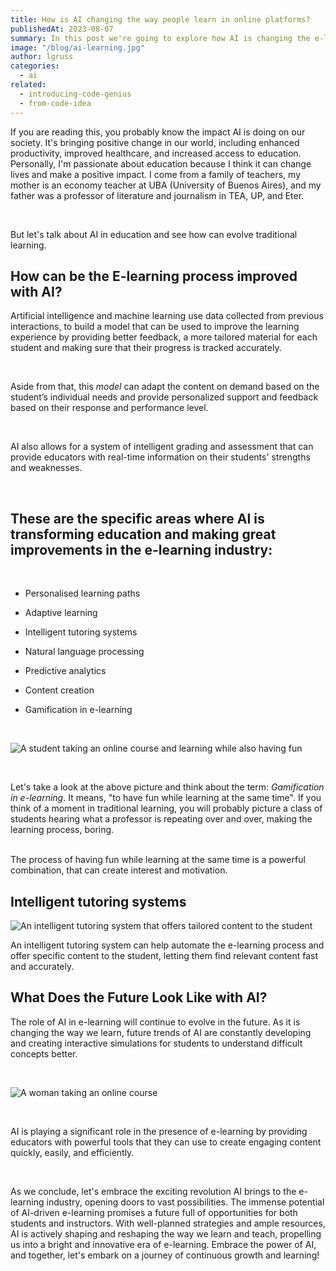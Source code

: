 ```yaml
---
title: How is AI changing the way people learn in online platforms?
publishedAt: 2023-08-07
summary: In this post we're going to explore how AI is changing the e-learning space.
image: "/blog/ai-learning.jpg"
author: lgruss
categories:
  - ai
related:
  - introducing-code-genius
  - from-code-idea
---
```


If you are reading this, you probably know the impact AI is doing on our society.
It's bringing positive change in our world, including enhanced productivity, improved healthcare, and increased access to education.
Personally, I'm passionate about education because I think it can change lives and make a positive impact.
I come from a family of teachers, my mother is an economy teacher at UBA (University of Buenos Aires),
and my father was a professor of literature and journalism in TEA, UP, and Eter.

<br />

But let's talk about AI in education and see how can evolve traditional learning.

## How can be the E-learning process improved with AI?

Artificial intelligence and machine learning use data collected from previous interactions, to build a model that can be used
to improve the learning experience by providing better feedback, a more tailored material for each
student and making sure that their progress is tracked accurately.

<br />

Aside from that, this _model_ can adapt the content on demand based on the student’s
individual needs and provide personalized support and feedback based on their response
and performance level.

<br />

AI also allows for a system of intelligent grading and assessment that can provide
educators with real-time information on their students' strengths and weaknesses.

<br />

## These are the specific areas where AI is transforming education and making great improvements in the e-learning industry:

<br />

- Personalised learning paths
- Adaptive learning
- Intelligent tutoring systems
- Natural language processing
- Predictive analytics
- Content creation
- Gamification in e-learning

  <br />

<Image
  alt="A student taking an online course and learning while also having fun"
  src="/blog/gamification.jpg"
  width={852}
  height={504}
/>

<br />

Let's take a look at the above picture and think about the term: _Gamification in e-learning_.
It means, "to have fun while learning at the same time". If you think of a moment in traditional learning,
you will probably picture a class of students hearing what a professor is repeating over and over, making the learning process, boring.

<br />
The process of having fun while learning at the same time is a powerful combination,
that can create interest and motivation.

## Intelligent tutoring systems

<Image
  alt="An intelligent tutoring system that offers tailored content to the student"
  src="/blog/intelligent-tutoring.jpg"
  width={852}
  height={504}
/>
<br />

An intelligent tutoring system can help automate the e-learning process and
offer specific content to the student, letting them find relevant content fast
and accurately.

## What Does the Future Look Like with AI?

The role of AI in e-learning will continue to evolve in the future. As it is changing the way we learn,
future trends of AI are constantly developing and creating interactive simulations for students to understand difficult concepts better.

<br />

<Image
  alt="A woman taking an online course"
  src="/blog/gyrl-learning.jpg"
  width={852}
  height={504}
/>

<br />

AI is playing a significant role in the presence of e-learning by providing educators with powerful tools that they can use to
create engaging content quickly, easily, and efficiently.

<br />

As we conclude, let's embrace the exciting revolution AI brings to the e-learning industry,
opening doors to vast possibilities. The immense potential of AI-driven e-learning promises a
future full of opportunities for both students and instructors. With well-planned strategies
and ample resources, AI is actively shaping and reshaping the way we learn and teach,
propelling us into a bright and innovative era of e-learning. Embrace the power of AI, and together,
let's embark on a journey of continuous growth and learning!
